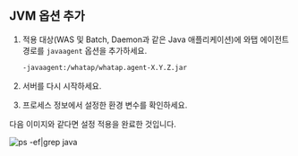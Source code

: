## JVM 옵션 추가

1. 적용 대상(WAS 및 Batch, Daemon과 같은 Java 애플리케이션)에 와탭 에이전트 경로를 ```javaagent``` 옵션을 추가하세요.

    ```bash title=JVM_OPTS
    -javaagent:/whatap/whatap.agent-X.Y.Z.jar
    ```

1. 서버를 다시 시작하세요.

1. 프로세스 정보에서 설정한 환경 변수를 확인하세요. 

다음 이미지와 같다면 설정 적용을 완료한 것입니다.

![ps -ef|grep java](https://img.whatap.io/media/agent_java/install/psgrep.png)